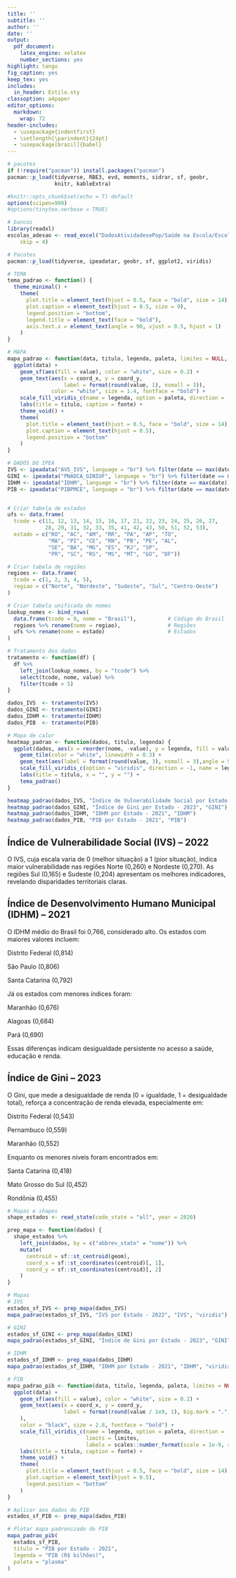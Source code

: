 ```yaml
---
title: ''
subtitle: ''
author: ''
date: ''
output:
  pdf_document:
    latex_engine: xelatex
    number_sections: yes
highlight: tango
fig_caption: yes
keep_tex: yes
includes:
  in_header: Estilo.sty
classoption: a4paper
editor_options: 
  markdown: 
    wrap: 72
header-includes:
  - \usepackage{indentfirst}
  - \setlength{\parindent}{24pt}
  - \usepackage[brazil]{babel}
---
```



\begin{titlepage}
\begin{center}
{\Large Departamento de Estatística} \\
\vspace{0.5cm}
\begin{figure}[!t]
    \centering
    \includegraphics[width=9cm, keepaspectratio]{unb_logo.jpg}
\end{figure}
\vskip 10em
{\LARGE \textbf{Título}} \\
\vskip 20em
{\Large Profa. Joanlise} \\
\vskip 1em
{\Large Alunos: Nathália Lobo - 211061082} \\
\vskip 1em
{\Large Hugo Saigg - 202017924 } \\
\vskip 1em
{\Large Hélio - } \\
\vskip 1em
{\Large Francisco Italo Rios Andrade - 170103170} \\
\vskip 1em
{\Large Trabalho Prático de Laboratório em Estatística 2} \\
\vskip 1em
\end{center}
\vspace{5cm}
\begin{center}
{\bf{Brasília} \\ }
\bf{2025}
\end{center}
\end{titlepage}

```r
# pacotes
if (!require("pacman")) install.packages("pacman")
pacman::p_load(tidyverse, RBE3, evd, moments, sidrar, sf, geobr,
               knitr, kableExtra)

#knitr::opts_chunk$set(echo = T) default
options(scipen=999)
#options(tinytex.verbose = TRUE)

# bancos
library(readxl)
escolas_adesao <- read_excel("DadosAtividadesePop/Saúde na Escola/Escolas com Adesão - Denominador/escolas_adesao_2023_2024.xlsx", 
    skip = 4)

```

```r
# Pacotes
pacman::p_load(tidyverse, ipeadatar, geobr, sf, ggplot2, viridis)

# TEMA
tema_padrao <- function() {
  theme_minimal() +
    theme(
      plot.title = element_text(hjust = 0.5, face = "bold", size = 14),
      plot.caption = element_text(hjust = 0.5, size = 9),
      legend.position = "bottom",
      legend.title = element_text(face = "bold"),
      axis.text.x = element_text(angle = 90, vjust = 0.5, hjust = 1)
    )
}

# MAPA
mapa_padrao <- function(data, titulo, legenda, paleta, limites = NULL, fonte = "Fonte: IPEA") {
  ggplot(data) +
    geom_sf(aes(fill = value), color = "white", size = 0.2) +
    geom_text(aes(x = coord_x, y = coord_y, 
                  label = format(round(value, 1), nsmall = 3)),
              color = "white", size = 1.4, fontface = "bold") +
    scale_fill_viridis_c(name = legenda, option = paleta, direction = -1, limits = limites) +
    labs(title = titulo, caption = fonte) +
    theme_void() +
    theme(
      plot.title = element_text(hjust = 0.5, face = "bold", size = 14),
      plot.caption = element_text(hjust = 0.5),
      legend.position = "bottom"
    )
}

# DADOS DO IPEA
IVS <- ipeadata("AVS_IVS", language = "br") %>% filter(date == max(date))
GINI <- ipeadata("PNADCA_GINIUF", language = "br") %>% filter(date == max(date))
IDHM <- ipeadata("IDHM", language = "br") %>% filter(date == max(date))
PIB <- ipeadata("PIBPMCE", language = "br") %>% filter(date == max(date))


# Criar tabela de estados
ufs <- data.frame(
  tcode = c(11, 12, 13, 14, 15, 16, 17, 21, 22, 23, 24, 25, 26, 27,
            28, 29, 31, 32, 33, 35, 41, 42, 43, 50, 51, 52, 53),
  estado = c("RO", "AC", "AM", "RR", "PA", "AP", "TO",
             "MA", "PI", "CE", "RN", "PB", "PE", "AL",
             "SE", "BA", "MG", "ES", "RJ", "SP",
             "PR", "SC", "RS", "MS", "MT", "GO", "DF"))

# Criar tabela de regiões
regioes <- data.frame(
  tcode = c(1, 2, 3, 4, 5),
  regiao = c("Norte", "Nordeste", "Sudeste", "Sul", "Centro-Oeste")
)

# Criar tabela unificada de nomes
lookup_nomes <- bind_rows(
  data.frame(tcode = 0, nome = "Brasil"),          # Código do Brasil
  regioes %>% rename(nome = regiao),               # Regiões
  ufs %>% rename(nome = estado)                    # Estados
)

# Tratamento dos dados
tratamento <- function(df) {
  df %>% 
    left_join(lookup_nomes, by = "tcode") %>% 
    select(tcode, nome, value) %>% 
    filter(tcode > 5)
}

dados_IVS  <- tratamento(IVS)
dados_GINI <- tratamento(GINI)
dados_IDHM <- tratamento(IDHM)
dados_PIB  <- tratamento(PIB)
```
\newpage

\setcounter{tocdepth}{2}
\renewcommand{\contentsname}{Sumário}
\tableofcontents

\newpage
\thispagestyle{plain}
\mbox{}

\section{Introdução}

\section{Objetivo}

\section{Referencial Teórico}

\section{Metodologia}

\section{Análise de Resultados}

```r
# Mapa de calor
heatmap_padrao <- function(dados, titulo, legenda) {
  ggplot(dados, aes(x = reorder(nome, -value), y = legenda, fill = value)) +
    geom_tile(color = "white", linewidth = 0.3) +
    geom_text(aes(label = format(round(value, 3), nsmall = 3),angle = 90), color = "white", size = 3) +
    scale_fill_viridis_c(option = "viridis", direction = -1, name = legenda) +
    labs(title = titulo, x = "", y = "") +
    tema_padrao()
}

heatmap_padrao(dados_IVS, "Índice de Vulnerabilidade Social por Estado - 2022", "IVS")
heatmap_padrao(dados_GINI, "Índice de Gini por Estado - 2023", "GINI")
heatmap_padrao(dados_IDHM, "IDHM por Estado - 2021", "IDHM")
heatmap_padrao(dados_PIB, "PIB por Estado - 2021", "PIB")

```

## Índice de Vulnerabilidade Social (IVS) – 2022

O IVS, cuja escala varia de 0 (melhor situação) a 1 (pior situação), indica maior vulnerabilidade nas regiões Norte (0,260) e Nordeste (0,270). As regiões Sul (0,165) e Sudeste (0,204) apresentam os melhores indicadores, revelando disparidades territoriais claras.

## Índice de Desenvolvimento Humano Municipal (IDHM) – 2021

O IDHM médio do Brasil foi 0,766, considerado alto. Os estados com maiores valores incluem:

Distrito Federal (0,814)

São Paulo (0,806)

Santa Catarina (0,792)

Já os estados com menores índices foram:

Maranhão (0,676)

Alagoas (0,684)

Pará (0,690)

Essas diferenças indicam desigualdade persistente no acesso a saúde, educação e renda.

## Índice de Gini – 2023
O Gini, que mede a desigualdade de renda (0 = igualdade, 1 = desigualdade total), reforça a concentração de renda elevada, especialmente em:

Distrito Federal (0,543)

Pernambuco (0,559)

Maranhão (0,552)

Enquanto os menores níveis foram encontrados em:

Santa Catarina (0,418)

Mato Grosso do Sul (0,452)

Rondônia (0,455)

```r

# Mapas e shapes
shape_estados <- read_state(code_state = "all", year = 2020)

prep_mapa <- function(dados) {
  shape_estados %>%
    left_join(dados, by = c("abbrev_state" = "nome")) %>%
    mutate(
      centroid = sf::st_centroid(geom),
      coord_x = sf::st_coordinates(centroid)[, 1],
      coord_y = sf::st_coordinates(centroid)[, 2]
    )
}

# Mapas
# IVS
estados_sf_IVS <- prep_mapa(dados_IVS)
mapa_padrao(estados_sf_IVS, "IVS por Estado - 2022", "IVS", "viridis")

# GINI
estados_sf_GINI <- prep_mapa(dados_GINI)
mapa_padrao(estados_sf_GINI, "Índice de Gini por Estado - 2023", "GINI", "viridis", limites = c(0.4, 0.56))

# IDHM
estados_sf_IDHM <- prep_mapa(dados_IDHM)
mapa_padrao(estados_sf_IDHM, "IDHM por Estado - 2021", "IDHM", "viridis", limites = c(0.65, 0.85))

# PIB
mapa_padrao_pib <- function(data, titulo, legenda, paleta, limites = NULL, fonte = "Fonte: IPEA") {
  ggplot(data) +
    geom_sf(aes(fill = value), color = "white", size = 0.2) +
    geom_text(aes(x = coord_x, y = coord_y, 
                  label = format(round(value / 1e9, 1), big.mark = ".", decimal.mark = ",")
    ),
    color = "black", size = 2.8, fontface = "bold") +
    scale_fill_viridis_c(name = legenda, option = paleta, direction = -1,
                         limits = limites,
                         labels = scales::number_format(scale = 1e-9, suffix = " B", big.mark = ".", decimal.mark = ",")) +
    labs(title = titulo, caption = fonte) +
    theme_void() +
    theme(
      plot.title = element_text(hjust = 0.5, face = "bold", size = 14),
      plot.caption = element_text(hjust = 0.5),
      legend.position = "bottom"
    )
}

# Aplicar aos dados do PIB
estados_sf_PIB <- prep_mapa(dados_PIB)

# Plotar mapa padronizado do PIB
mapa_padrao_pib(
  estados_sf_PIB,
  titulo = "PIB por Estado - 2021",
  legenda = "PIB (R$ bilhões)",
  paleta = "plasma"
)
```
\section{Referências}




